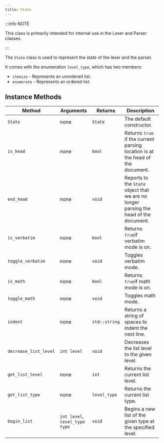 ```yaml
---
title: State
---
```


:::info NOTE

This class is primarily intended for internal use in the Lexer and Parser classes.

:::

The `State` class is used to represent the state of the lexer
and the parser.

It comes with the enumeration `level_type`, which has two members:

-   `itemize` - Represents an unordered list.
-   `enumerate` - Represents an ordered list.

## Instance Methods

| Method                | Arguments                      | Returns       | Description                                                                           |
| --------------------- | ------------------------------ | ------------- | ------------------------------------------------------------------------------------- |
| `State`               | none                           | `State`       | The default constructor.                                                              |
| `is_head`             | none                           | `bool`        | Returns `true` if the current parsing location is at the head of the document.        |
| `end_head`            | none                           | `void`        | Reports to the `State` object that we are no longer parsing the head of the document. |
| `is_verbatim`         | none                           | `bool`        | Returns `true`if verbatim mode is on.                                                 |
| `toggle_verbatim`     | none                           | `void`        | Toggles verbatim mode.                                                                |
| `is_math`             | none                           | `bool`        | Returns `true`if math mode is on.                                                     |
| `toggle_math`         | none                           | `void`        | Toggles math mode.                                                                    |
| `indent`              | none                           | `std::string` | Returns a string of spaces to indent the next line.                                   |
| `decrease_list_level` | `int level`                    | `void`        | Decreases the list level to the given level.                                          |
| `get_list_level`      | none                           | `int`         | Returns the current list level.                                                       |
| `get_list_type`       | none                           | `level_type`  | Returns the current list type.                                                        |
| `begin_list`          | `int level`, `level_type type` | `void`        | Begins a new list of the given type at the specified level.                           |
